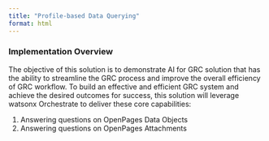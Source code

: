 ```yaml
---
title: "Profile-based Data Querying"
format: html
---
```


### Implementation Overview
The objective of this solution is to demonstrate AI for GRC solution that has the ability to streamline the GRC process and improve the overall efficiency of GRC workflow. To build an effective and efficient GRC system and achieve the desired outcomes for success, this solution will leverage watsonx Orchestrate to deliver these core capabilities:

1. Answering questions on OpenPages Data Objects​
1. Answering questions on OpenPages Attachments​
